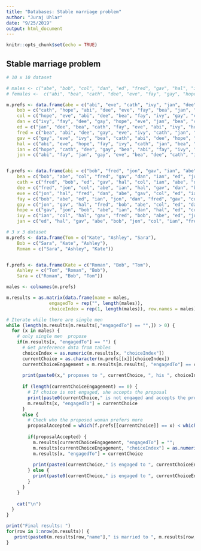 ```yaml
---
title: "Databases: Stable marriage problem"
author: "Juraj Uhlar"
date: "9/25/2019"
output: html_document
---
```


```r
knitr::opts_chunk$set(echo = TRUE)
```

## Stable marriage problem


```r

# 10 x 10 dataset

# males <- c("abe", "bob", "col", "dan", "ed", "fred", "gav", "hal", "ian", "jon")
# females <-  c("abi", "bea", "cath", "dee", "eve", "fay", "gay", "hope", "ivy", "jan")

m.prefs <- data.frame(abe = c("abi", "eve", "cath", "ivy", "jan", "dee", "fay", "bea", "hope", "gay"),
    bob = c("cath", "hope", "abi", "dee", "eve", "fay", "bea", "jan", "ivy", "gay"),
    col = c("hope", "eve", "abi", "dee", "bea", "fay", "ivy", "gay", "cath", "jan"),
    dan = c("ivy", "fay", "dee", "gay", "hope", "eve", "jan", "bea", "cath", "abi"),
    ed = c("jan", "dee", "bea", "cath", "fay", "eve", "abi", "ivy", "hope", "gay"),
    fred = c("bea", "abi", "dee", "gay", "eve", "ivy", "cath", "jan", "hope", "fay"),
    gav = c("gay", "eve", "ivy", "bea", "cath", "abi", "dee", "hope", "jan", "fay"),
    hal = c("abi", "eve", "hope", "fay", "ivy", "cath", "jan", "bea", "gay", "dee"),
    ian = c("hope", "cath", "dee", "gay", "bea", "abi", "fay", "ivy", "jan", "eve"),
    jon = c("abi", "fay", "jan", "gay", "eve", "bea", "dee", "cath", "ivy", "hope"))


f.prefs <- data.frame(abi = c("bob", "fred", "jon", "gav", "ian", "abe", "dan", "ed", "col", "hal"),
    bea = c("bob", "abe", "col", "fred", "gav", "dan", "ian", "ed", "jon", "hal"),
    cath = c("fred", "bob", "ed", "gav", "hal", "col", "ian", "abe", "dan", "jon"),
    dee = c("fred", "jon", "col", "abe", "ian", "hal", "gav", "dan", "bob", "ed"),
    eve = c("jon", "hal", "fred", "dan", "abe", "gav", "col", "ed", "ian", "bob"),
    fay = c("bob", "abe", "ed", "ian", "jon", "dan", "fred", "gav", "col", "hal"),
    gay = c("jon", "gav", "hal", "fred", "bob", "abe", "col", "ed", "dan", "ian"),
    hope = c("gav", "jon", "bob", "abe", "ian", "dan", "hal", "ed", "col", "fred"),
    ivy = c("ian", "col", "hal", "gav", "fred", "bob", "abe", "ed", "jon", "dan"),
    jan = c("ed", "hal", "gav", "abe", "bob", "jon", "col", "ian", "fred", "dan"))
```




```r
# 3 x 3 dataset
m.prefs <- data.frame(Tom = c("Kate", "Ashley", "Sara"),
    Bob = c("Sara", "Kate", "Ashley"),
    Roman = c("Sara", "Ashley", "Kate"))


f.prefs <- data.frame(Kate = c("Roman", "Bob", "Tom"),
    Ashley = c("Tom", "Roman", "Bob"),
    Sara = c("Roman", "Bob", "Tom"))

```

```r

males <- colnames(m.prefs)

m.results = as.matrix(data.frame(name = males,
                engagedTo = rep("", length(males)),
                choiceIndex = rep(1, length(males)), row.names = males))

# Iterate while there are single men
while (length(m.results[m.results[,"engagedTo"] == "",]) > 0) {
  for (x in males) {
    # only single men  propose
    if(m.results[x, "engagedTo"] == "") {
      # Get preference data from tables
      choiceIndex = as.numeric(m.results[x, "choiceIndex"])
      currentChoice = as.character(m.prefs[[x]][choiceIndex])
      currentChoiceEngagement = m.results[m.results[, "engagedTo"] == currentChoice,"name"]
      
      print(paste0(x," proposes to ", currentChoice, ", his ", choiceIndex, ". choice."))
  
      if (length(currentChoiceEngagement) == 0) {
        # If choice is not engaged, she accepts the proposal
        print(paste0(currentChoice," is not engaged and accepts the proposal from ", x, "."))
        m.results[x, "engagedTo"] = currentChoice
      }
      else {
        # Check who the proposed woman prefers more
        proposalAccepted = which(f.prefs[[currentChoice]] == x) < which(f.prefs[[currentChoice]] == currentChoiceEngagement)
  
        if(proposalAccepted) {
          m.results[currentChoiceEngagement, "engagedTo"] = "";
          m.results[currentChoiceEngagement, "choiceIndex"] = as.numeric(m.results[currentChoiceEngagement, "choiceIndex"]) + 1
          m.results[x, "engagedTo"] = currentChoice
          
          print(paste0(currentChoice," is engaged to ", currentChoiceEngagement, " but prefers ", x, " and accepts his proposal. ", currentChoiceEngagement, " is single again."))
        } else {
          print(paste0(currentChoice," is engaged to ", currentChoiceEngagement, "and rejects ", x, "."))
        }
      }
    }
    
    cat("\n")
  }
}

print("Final results: ")
for(row in 1:nrow(m.results)) {
   print(paste0(m.results[row,"name"]," is married to ", m.results[row, "engagedTo"],", his ", m.results[row, "choiceIndex"],". choice."))
}
```


